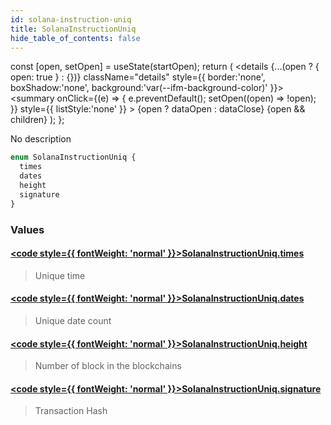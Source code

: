 ```yaml
---
id: solana-instruction-uniq
title: SolanaInstructionUniq
hide_table_of_contents: false
---
```







  const [open, setOpen] = useState(startOpen);
  return (
    <details {...(open ? { open: true } : {})} className="details" style={{ border:'none', boxShadow:'none', background:'var(--ifm-background-color)' }}>
      <summary
        onClick={(e) => {
          e.preventDefault();
          setOpen((open) => !open);
        }}
        style={{ listStyle:'none' }}
      >
      {open ? dataOpen : dataClose}
      </summary>
      {open && children}
    </details>
  );
};








No description


```graphql
enum SolanaInstructionUniq {
  times
  dates
  height
  signature
}
```




### Values

#### [<code style={{ fontWeight: 'normal' }}>SolanaInstructionUniq.<b>times</b></code>](#)  
> 
> 
> Unique time
> 

#### [<code style={{ fontWeight: 'normal' }}>SolanaInstructionUniq.<b>dates</b></code>](#)  
> 
> 
> Unique date count
> 

#### [<code style={{ fontWeight: 'normal' }}>SolanaInstructionUniq.<b>height</b></code>](#)  
> 
> 
> Number of block in the blockchains
> 

#### [<code style={{ fontWeight: 'normal' }}>SolanaInstructionUniq.<b>signature</b></code>](#)  
> 
> 
> Transaction Hash
> 



